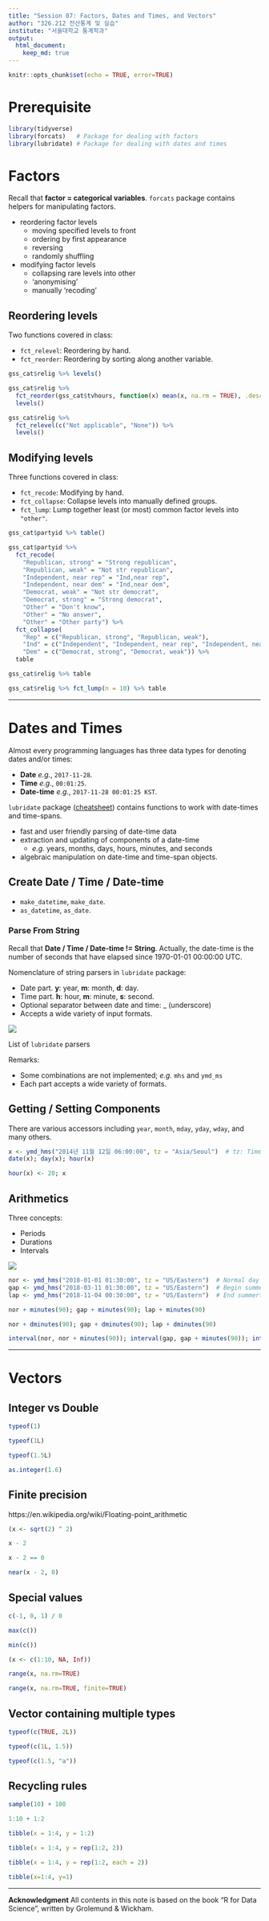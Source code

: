 ```yaml
---
title: "Session 07: Factors, Dates and Times, and Vectors"
author: "326.212 전산통계 및 실습"
institute: "서울대학교 통계학과"
output: 
  html_document:
    keep_md: true
---
```


```r
knitr::opts_chunk$set(echo = TRUE, error=TRUE)
```


# Prerequisite

```r
library(tidyverse)
library(forcats)   # Package for dealing with factors
library(lubridate) # Package for dealing with dates and times
```


# Factors

Recall that __factor = categorical variables__. `forcats` package contains helpers for manipulating factors.

* reordering factor levels
    * moving specified levels to front
    * ordering by first appearance
    * reversing
    * randomly shuffling
* modifying factor levels
    * collapsing rare levels into other
    * 'anonymising'
    * manually 'recoding'

## Reordering levels

Two functions covered in class:

* `fct_relevel`: Reordering by hand.
* `fct_reorder`: Reordering by sorting along another variable.

```r
gss_cat$relig %>% levels()
```

```r
gss_cat$relig %>%
  fct_reorder(gss_cat$tvhours, function(x) mean(x, na.rm = TRUE), .desc = TRUE) %>%
  levels()
```

```r
gss_cat$relig %>%
  fct_relevel(c("Not applicable", "None")) %>%
  levels()
```

## Modifying levels

Three functions covered in class:

* `fct_recode`: Modifying by hand.
* `fct_collapse`: Collapse levels into manually defined groups.
* `fct_lump`: Lump together least (or most) common factor levels into `"other"`.

```r
gss_cat$partyid %>% table()
```

```r
gss_cat$partyid %>%
  fct_recode(
    "Republican, strong" = "Strong republican",
    "Republican, weak" = "Not str republican",
    "Independent, near rep" = "Ind,near rep",
    "Independent, near dem" = "Ind,near dem",
    "Democrat, weak" = "Not str democrat",
    "Democrat, strong" = "Strong democrat",
    "Other" = "Don't know",
    "Other" = "No answer",
    "Other" = "Other party") %>%
  fct_collapse(
    "Rep" = c("Republican, strong", "Republican, weak"),
    "Ind" = c("Independent", "Independent, near rep", "Independent, near dem"),
    "Dem" = c("Democrat, strong", "Democrat, weak")) %>%
  table
```

```r
gss_cat$relig %>% table
```

```r
gss_cat$relig %>% fct_lump(n = 10) %>% table
```

---

# Dates and Times

Almost every programming languages has three data types for denoting dates and/or times:

* __Date__ _e.g._, `2017-11-28`.
* __Time__ _e.g._, `00:01:25`.
* __Date-time__ _e.g._, `2017-11-28 00:01:25 KST`.

`lubridate` package ([cheatsheet](https://github.com/rstudio/cheatsheets/raw/master/lubridate.pdf)) contains functions to work with date-times and time-spans.

* fast and user friendly parsing of date-time data
* extraction and updating of components of a date-time
    * _e.g._ years, months, days, hours, minutes, and seconds
* algebraic manipulation on date-time and time-span objects.

## Create Date / Time / Date-time

* `make_datetime`, `make_date`.
* `as_datetime`, `as_date`.

### Parse From String

Recall that __Date / Time / Date-time != String__. Actually, the date-time is the number of seconds that have elapsed since 1970-01-01 00:00:00 UTC.

Nomenclature of string parsers in `lubridate` package:

* Date part. __y__: year, __m__: month, __d__: day.
* Time part. __h__: hour, __m__: minute, __s__: second.
* Optional separator between date and time: _ (underscore)
* Accepts a wide variety of input formats.

![](ext/lubridate.parser.png)

List of `lubridate` parsers

Remarks:

* Some combinations are not implemented; _e.g._ `mhs` and `ymd_ms`
* Each part accepts a wide variety of formats.

## Getting / Setting Components

There are various accessors including `year`, `month`, `mday`, `yday`, `wday`, and many others.

```r
x <- ymd_hms("2014년 11월 12일 06:00:00", tz = "Asia/Seoul")  # tz: Timezone; default is UTC.
date(x); day(x); hour(x)
```

```r
hour(x) <- 20; x
```

## Arithmetics

Three concepts:

* Periods
* Durations
* Intervals

![](ext/math_with_date-times.PNG)

```r
nor <- ymd_hms("2018-01-01 01:30:00", tz = "US/Eastern")  # Normal day
gap <- ymd_hms("2018-03-11 01:30:00", tz = "US/Eastern")  # Begin summertime
lap <- ymd_hms("2018-11-04 00:30:00", tz = "US/Eastern")  # End summertime

nor + minutes(90); gap + minutes(90); lap + minutes(90)
```

```r
nor + dminutes(90); gap + dminutes(90); lap + dminutes(90)
```

```r
interval(nor, nor + minutes(90)); interval(gap, gap + minutes(90)); interval(lap, lap + minutes(90))
```


---

# Vectors

## Integer vs Double

```r
typeof(1)
```

```r
typeof(1L)
```

```r
typeof(1.5L)
```

```r
as.integer(1.6)
```

## Finite precision

https://en.wikipedia.org/wiki/Floating-point_arithmetic

```r
(x <- sqrt(2) ^ 2)
```

```r
x - 2
```

```r
x - 2 == 0
```

```r
near(x - 2, 0)
```

## Special values

```r
c(-1, 0, 1) / 0
```

```r
max(c())
```

```r
min(c())
```

```r
(x <- c(1:10, NA, Inf))
```

```r
range(x, na.rm=TRUE)
```

```r
range(x, na.rm=TRUE, finite=TRUE)
```

## Vector containing multiple types

```r
typeof(c(TRUE, 2L))
```

```r
typeof(c(1L, 1.5))
```

```r
typeof(c(1.5, "a"))
```

## Recycling rules

```r
sample(10) + 100
```

```r
1:10 + 1:2
```

```r
tibble(x = 1:4, y = 1:2)
```

```r
tibble(x = 1:4, y = rep(1:2, 2))
```

```r
tibble(x = 1:4, y = rep(1:2, each = 2))
```

```r
tibble(x=1:4, y=1)
```


-----

**Acknowledgment** All contents in this note is based on the book “R for Data Science”, written by Grolemund & Wickham.